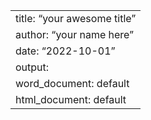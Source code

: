 ---
title: "your awesome title"
author: "your name here"
date: "2022-10-01"
output:
  word_document: default
  html_document: default
---